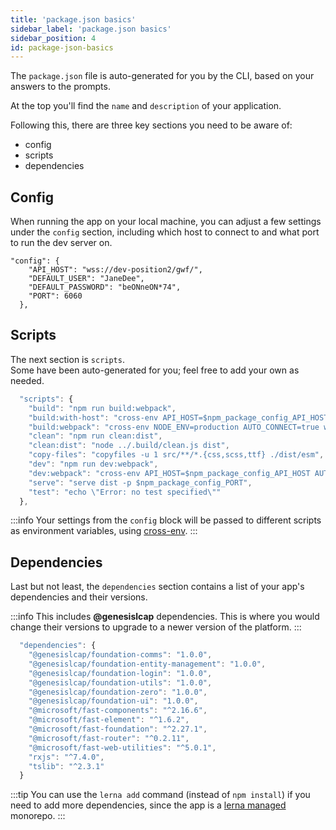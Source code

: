 ```yaml
---
title: 'package.json basics'
sidebar_label: 'package.json basics'
sidebar_position: 4
id: package-json-basics
---
```




The `package.json` file is auto-generated for you by the CLI, based on your answers to the prompts.

At the top you'll find the `name` and `description` of your application.

Following this, there are three key sections you need to be aware of:

- config
- scripts
- dependencies

## Config

When running the app on your local machine, you can adjust a few settings under the `config` section, including which host to connect to and what port to run the dev server on.
```
"config": {
    "API_HOST": "wss://dev-position2/gwf/",
    "DEFAULT_USER": "JaneDee",
    "DEFAULT_PASSWORD": "beONneON*74",
    "PORT": 6060
  },
```

## Scripts

The next section is `scripts`.  
Some have been auto-generated for you; feel free to add your own as needed.


```javascript
  "scripts": {
    "build": "npm run build:webpack",
    "build:with-host": "cross-env API_HOST=$npm_package_config_API_HOST npm run build:webpack",
    "build:webpack": "cross-env NODE_ENV=production AUTO_CONNECT=true webpack",
    "clean": "npm run clean:dist",
    "clean:dist": "node ../.build/clean.js dist",
    "copy-files": "copyfiles -u 1 src/**/*.{css,scss,ttf} ./dist/esm",
    "dev": "npm run dev:webpack",
    "dev:webpack": "cross-env API_HOST=$npm_package_config_API_HOST AUTO_CONNECT=true DEFAULT_USER=$npm_package_config_DEFAULT_USER DEFAULT_PASSWORD=$npm_package_config_DEFAULT_PASSWORD NODE_ENV=development webpack serve --open",
    "serve": "serve dist -p $npm_package_config_PORT",
    "test": "echo \"Error: no test specified\""
  },
```

:::info
Your settings from the `config` block will be passed to different scripts as environment variables, using [cross-env](https://www.npmjs.com/package/cross-env).
:::

## Dependencies

Last but not least, the `dependencies` section contains a list of your app's dependencies and their versions.

:::info
This includes **@genesislcap** dependencies. This is where you would change their versions to upgrade to a newer version of the platform.
:::


```javascript
  "dependencies": {
    "@genesislcap/foundation-comms": "1.0.0",
    "@genesislcap/foundation-entity-management": "1.0.0",
    "@genesislcap/foundation-login": "1.0.0",
    "@genesislcap/foundation-utils": "1.0.0",
    "@genesislcap/foundation-zero": "1.0.0",
    "@genesislcap/foundation-ui": "1.0.0",
    "@microsoft/fast-components": "^2.16.6",
    "@microsoft/fast-element": "^1.6.2",
    "@microsoft/fast-foundation": "^2.27.1",
    "@microsoft/fast-router": "^0.2.11",
    "@microsoft/fast-web-utilities": "^5.0.1",
    "rxjs": "^7.4.0",
    "tslib": "^2.3.1"
  }
```

:::tip
You can use the `lerna add` command (instead of `npm install`) if you need to add more dependencies, since the app is a [lerna managed](https://lerna.js.org/) monorepo.
:::
